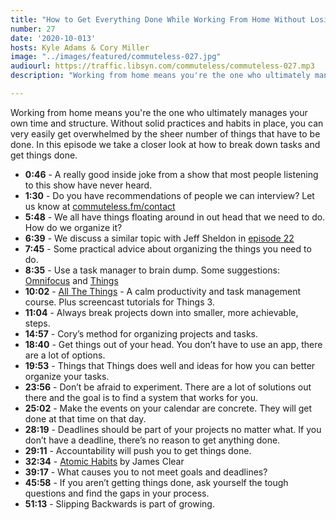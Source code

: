 ```yaml
---
title: "How to Get Everything Done While Working From Home Without Losing Your Mind"
number: 27
date: '2020-10-013'
hosts: Kyle Adams & Cory Miller
image: "../images/featured/commuteless-027.jpg"
audiourl: https://traffic.libsyn.com/commuteless/commuteless-027.mp3
description: "Working from home means you're the one who ultimately manages your own time and structure. Without solid practices and habits in place, you can very easily get overwhelmed by the sheer number of things that have to be done. In this episode we take a closer look at how to break down tasks and get things done."

---
```


Working from home means you're the one who ultimately manages your own time and structure. Without solid practices and habits in place, you can very easily get overwhelmed by the sheer number of things that have to be done. In this episode we take a closer look at how to break down tasks and get things done.

- **0:46** - A really good inside joke from a show that most people listening to this show have never heard.
- **1:30** - Do you have recommendations of people we can interview? Let us know at [commuteless.fm/contact](http://commuteless.fm/contact)
- **5:48** - We all have things floating around in out head that we need to do. How do we organize it?
- **6:39** - We discuss a similar topic with Jeff Sheldon in [episode 22](https://commuteless.fm/episodes/022-how-to-stay-organized-when-you-work-from-home-with-jeff-sheldon/)
- **7:45** - Some practical advice about organizing the things you need to do.
- **8:35** - Use a task manager to brain dump. Some suggestions: [Omnifocus](https://www.omnigroup.com/omnifocus) and [Things](https://culturedcode.com/things/)
- **10:02** - [All The Things](https://thesweetsetup.com/things/) - A calm productivity and task management course. Plus screencast tutorials for Things 3.
- **11:04** - Always break projects down into smaller, more achievable, steps.
- **14:57** - Cory’s method for organizing projects and tasks.
- **18:40** - Get things out of your head. You don’t have to use an app, there are a lot of options.
- **19:53** - Things that Things does well and ideas for how you can better organize your tasks.
- **23:56** - Don’t be afraid to experiment. There are a lot of solutions out there and the goal is to find a system that works for you.
- **25:02** - Make the events on your calendar are concrete. They will get done at that time on that day.
- **28:19** - Deadlines should be part of your projects no matter what. If you don’t have a deadline, there’s no reason to get anything done.
- **29:11** - Accountability will push you to get things done.
- **32:34** - [Atomic Habits](https://jamesclear.com/atomic-habits) by James Clear
- **39:17** - What causes you to not meet goals and deadlines?
- **45:58** - If you aren’t getting things done, ask yourself the tough questions and find the gaps in your process.
- **51:13** - Slipping Backwards is part of growing.